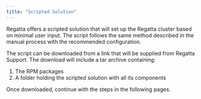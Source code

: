 ```yaml
---
title: "Scripted Solution"
---
```


Regatta offers a scripted solution that will set up the Regatta cluster based on minimal user input. The script follows the same method described in the manual process with the recommended configuration.

The script can be downloaded from a link that will be supplied from Regatta Support. The download will include a tar archive containing:

1. The RPM packages
2. A folder holding the scripted solution with all its components

Once downloaded, continue with the steps in the following pages.